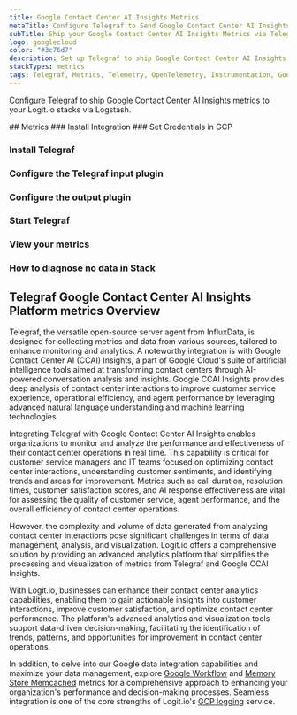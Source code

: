 ```yaml
---
title: Google Contact Center AI Insights Metrics
metaTitle: Configure Telegraf to Send Google Contact Center AI Insights Metrics
subTitle: Ship your Google Contact Center AI Insights Metrics via Telegraf to your Logit.io Stack
logo: googlecloud
color: "#3c76d7"
description: Set up Telegraf to ship Google Contact Center AI Insights metrics to Logit.io. Use our Telegraf Google Contact Center AI Insights metrics example configuration.
stackTypes: metrics
tags: Telegraf, Metrics, Telemetry, OpenTelemetry, Instrumentation, Google Contact Center AI Insights, Customer Service Insights, Ai
---
```


Configure Telegraf to ship Google Contact Center AI Insights metrics to your Logit.io stacks via Logstash.

<Steps>
  ## Metrics
  ### Install Integration
  <InstallIntegration/>
  ### Set Credentials in GCP

  <SetGCPCredentials intro="Google Contact Center AI Insights is an exclusive aggregation of services encapsulated within Google Cloud. It's intentionally designed for the creation, deployment, and management of asynchronous task queues, fostering secure and efficient coordination between various software entities in a cloud-driven landscape."/>
  
  ### Install Telegraf

  <InstallTelegraf />

  ### Configure the Telegraf input plugin

  <TelegrafStackDriverInput metric_type="contactcenterinsights.googleapis.com"/>

  ### Configure the output plugin

  <TelegrafOutputPlugin />

  ### Start Telegraf

  <StartTelegraf />

  ### View your metrics
  <LaunchStack stackType="metrics" source="Google_Contact_Center_AI_Insights_Metrics_via_Telegraf" utmMedium="metrics" utmCampaign="telegraf-GoogleContactCenterAi-metrics" />

  ### How to diagnose no data in Stack

  <DiagnoseNoData />
</Steps>

## Telegraf Google Contact Center AI Insights Platform metrics Overview

Telegraf, the versatile open-source server agent from InfluxData, is designed for collecting metrics 
and data from various sources, tailored to enhance monitoring and analytics. A noteworthy integration 
is with Google Contact Center AI (CCAI) Insights, a part of Google Cloud's suite of artificial 
intelligence tools aimed at transforming contact centers through AI-powered conversation analysis 
and insights. Google CCAI Insights provides deep analysis of contact center interactions to improve 
customer service experience, operational efficiency, and agent performance by leveraging advanced 
natural language understanding and machine learning technologies.

Integrating Telegraf with Google Contact Center AI Insights enables organizations to monitor and 
analyze the performance and effectiveness of their contact center operations in real time. This 
capability is critical for customer service managers and IT teams focused on optimizing contact 
center interactions, understanding customer sentiments, and identifying trends and areas for 
improvement. Metrics such as call duration, resolution times, customer satisfaction scores, and 
AI response effectiveness are vital for assessing the quality of customer service, agent performance, 
and the overall efficiency of contact center operations.

However, the complexity and volume of data generated from analyzing contact center interactions 
pose significant challenges in terms of data management, analysis, and visualization. Logit.io 
offers a comprehensive solution by providing an advanced analytics platform that simplifies the 
processing and visualization of metrics from Telegraf and Google CCAI Insights. 

With Logit.io, businesses can enhance their contact center analytics capabilities, enabling them 
to gain actionable insights into customer interactions, improve customer satisfaction, and 
optimize contact center performance. The platform's advanced analytics and visualization tools 
support data-driven decision-making, facilitating the identification of trends, patterns, and 
opportunities for improvement in contact center operations.

In addition, to delve into our Google data integration capabilities and maximize your data 
management, explore [Google Workflow](/integrations/infrastructure-metrics/google-cloud/workflows-telegraf-metrics) 
and [Memory Store Memcached](/integrations/infrastructure-metrics/google-cloud/memory-store-memcached-telegraf-metrics) 
metrics for a comprehensive approach to enhancing your organization's performance and 
decision-making processes. Seamless integration is one of the core strengths of 
Logit.io's [GCP logging](https://logit.io/solutions/gcp-logging/) service.
